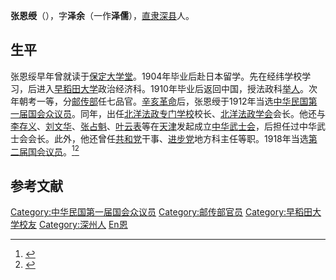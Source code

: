 {{Infobox Officeholder
|姓名=張恩綬
|圖像=File:張恩綬.jpg
|圖像大小=200px
|圖像說明=  
|字    = 
|號    = 
|別名    = 
|出生日期 = 
|出生地點 = 
|逝世日期 = 
|逝世地點 = 
|死因    = 
|墓地    = 
|籍貫    = 
|政黨    = 
|parents  = 
|配偶   =
|伴侶    = 
|relatives  =  
|children  =  
|著作    = 
|past    = 
}}
'''张恩绶'''（{{bd|1881年||？}}），字'''泽余'''（一作'''泽儒'''），[[直隶|直隶]][[深县|深县]]人。

==生平==
张恩绥早年曾就读于[[保定大学堂|保定大学堂]]。1904年毕业后赴日本留学。先在经纬学校学习，后进入[[早稻田大学|早稻田大学]]政治经济科。1910年毕业后返回中国，授法政科[[举人|举人]]。次年朝考一等，分[[邮传部|邮传部]]任七品官。[[辛亥革命|辛亥革命]]后，张恩绶于1912年当选[[中華民國第一屆國會第一期常會議員|中华民国第一届国会众议员]]。同年，出任[[北洋法政专门学校|北洋法政专门学校]]校长、[[北洋法政学会|北洋法政学会]]会长。他还与[[李存义|李存义]]、[[刘文华|刘文华]]、[[张占魁|张占魁]]、[[叶云表|叶云表]]等在[[天津|天津]]发起成立[[中华武士会|中华武士会]]，后担任过中华武士会会长。此外，他还曾任[[共和党_(中国)|共和党]]干事、[[进步党_(中国)|进步党]]地方科主任等职。1918年当选[[中华民国第二届国会议员|第二届国会议员]]。<ref>{{cite web|url=http://www.shenzhou.gov.cn/ch1717/szmr/2014/06/16/content_299707.shtml|title=张恩绶|work=深州市人民政府网}}{{Dead link|date=2019年6月 |bot=InternetArchiveBot |fix-attempted=yes }}</ref><ref>{{cite book|title=《天津近代人物录》|editor=文史资料研究委员会|publisher=天津市地方史志编修委员会总编辑室|year=1987}}</ref>

== 参考文献 ==
{{reflist}}

{{中華民國第二屆國會眾議院議員}}
{{Authority control}}
{{DEFAULTSORT:Z}}
[[Category:中华民国第一届国会众议员|Category:中华民国第一届国会众议员]]
[[Category:邮传部官员|Category:邮传部官员]]
[[Category:早稻田大学校友|Category:早稻田大学校友]]
[[Category:深州人|Category:深州人]]
[[Category:张姓|En恩]]